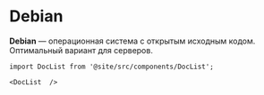 # Debian

**Debian** — операционная система с открытым исходным кодом. Оптимальный вариант для серверов.

```mdx-code-block
import DocList from '@site/src/components/DocList';

<DocList  />
```
